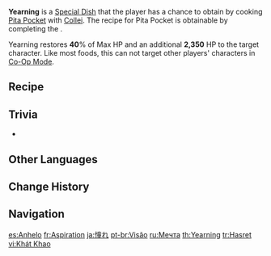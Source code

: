 {{Food Infobox
|id              = 108437
|description     = Nutrient-rich ingredients have been stuffed inside the soft pastry shell to create a filling dish fit for those on the move. According to Collei, the cutlet in it is named "Forest Rangers' barbecue!" ... You know, this rather reminds you of a [[Amber|certain enthusiastic girl in red]]. The dish must be the embodiment of Collei's innermost admiration.
|type            = Recovery Dishes
|effectType      = Healing
|effect          = Restores '''40'''% of Max HP and an additional '''2,350''' HP to the selected character.
|eff_att1        = HP Restore
|eff_att2        = HP Restore Percent
|eff_att3        = HP Restore Fixed
|quality         = 3
|character       = Collei
|base            = Pita Pocket
}}
'''Yearning''' is a [[Special Dish]] that the player has a chance to obtain by cooking [[Pita Pocket]] with [[Collei]]. The recipe for Pita Pocket is obtainable by completing the {{Quest|Silent Seeker of Knowledge}}.

Yearning restores '''40'''% of Max HP and an additional '''2,350''' HP to the target character. Like most foods, this can not target other players' characters in [[Co-Op Mode]].

==Recipe==
{{Recipe
|type = Cooking
|character = Collei
|Raw Meat = 3
|Flour = 3
|Tomato = 2
|Milk = 2
|sort = Raw Meat;Flour;Tomato;Milk
}}

==Trivia==
* {{Mail Attachments by Category List}}

==Other Languages==
{{Other Languages
|en      = Yearning
|zhs     = 憧憬
|zhs_rm  = Chōngjǐng
|zht     = 憧憬
|zht_rm  = Chōngjǐng
|zh_tl   = Yearning
|ja      = 憧れ
|ja_rm   = Akogare
|ja_tl   = Yearning
|ko      = 동경
|ko_tl   = Yearning
|es      = Anhelo
|es_tl   = Yearning
|fr      = Aspiration
|fr_tl   = Aspiration
|ru      = Мечта
|ru_tl   = Dream
|th      = Yearning
|vi      = Khát Khao
|vi_tl   = Desire
|de      = Vision
|de_tl   = Vision
|id      = Yearning
|pt      = Visão
|pt_tl   = 
|tr      = Hasret
|tr_tl   = Yearning
|it      = Brama
|it_tl   = Desire
}}

==Change History==
{{Change History|3.0}}

==Navigation==
{{Food Navbox|type=Special Dishes}}

[[es:Anhelo]]
[[fr:Aspiration]]
[[ja:憧れ]]
[[pt-br:Visão]]
[[ru:Мечта]]
[[th:Yearning]]
[[tr:Hasret]]
[[vi:Khát Khao]]